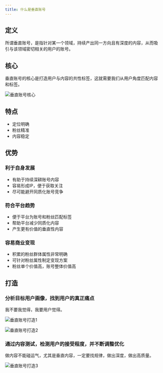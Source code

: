 ```yaml
---
title: 什么是垂直账号
---
```


## 定义

所谓垂直账号，是指针对某一个领域，持续产出同一方向且有深度的内容，从而吸引与该领域密切相关的用户的账号。

## 核心

垂直账号的核心是打造用户与内容的共性标签，这就需要我们从用户角度匹配内容和标签。

![垂直账号核心](https://img.dava.cc/img/垂直账号核心.png)

## 特点

- 定位明确
- 粉丝精准
- 内容稳定

## 优势

### 利于自身发展

- 有助于持续深耕账号内容
- 容易形成IP，便于获取关注
- 尽可能避开同质化账号竞争

### 符合平台趋势

- 便于平台为账号和粉丝匹配标签
- 帮助平台减少同质化内容
- 产生更有价值的垂直性内容

### 容易商业变现

- 积累的粉丝群体属性非常明确
- 可针对粉丝属性制定变现方案
- 粉丝单个价值高，账号整体价值高

## 打造

### 分析目标用户画像，找到用户的真正痛点

我不要我觉得，我要用户觉得。

![垂直账号打造1](https://img.dava.cc/img/垂直账号打造1.png)

![垂直账号打造2](https://img.dava.cc/img/垂直账号打造2.png)

### 通过内容测试，检测用户的接受程度，并不断调整优化

做内容不能碰运气，尤其是垂直内容，一定要找规律，做出深度，做出高质量。

![垂直账号打造3](https://img.dava.cc/img/垂直账号打造3.png)
